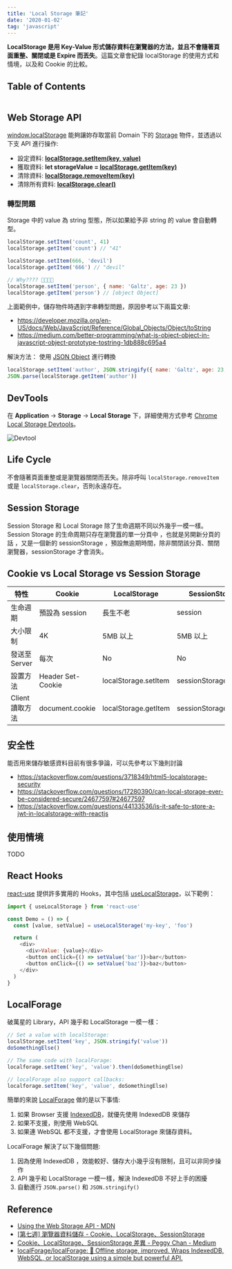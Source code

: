 ```yaml
---
title: 'Local Storage 筆記'
date: '2020-01-02'
tag: 'javascript'
---
```


**LocalStorage 是用 Key-Value 形式儲存資料在瀏覽器的方法，並且不會隨著頁面重整、關閉或是 Expire 而丟失**。這篇文章會紀錄 localStorage 的使用方式和情境，以及和 Cookie 的比較。

## Table of Contents

```toc
```

## Web Storage API

[window.localStorage](https://developer.mozilla.org/en-US/docs/Web/API/Window/localStorage) 能夠讓妳存取當前 Domain 下的 [Storage](https://developer.mozilla.org/en-US/docs/Web/API/Storage) 物件，並透過以下支 API 進行操作:

- 設定資料: **[localStorage.setItem(key, value)](https://developer.mozilla.org/en-US/docs/Web/API/Storage/setItem)**
- 獲取資料: **let storageValue = [localStorage.getItem(key)](https://developer.mozilla.org/en-US/docs/Web/API/Storage/getItem)**
- 清除資料: **[localStorage.removeItem(key)](https://developer.mozilla.org/en-US/docs/Web/API/Storage/removeItem)**
- 清除所有資料: **[localStorage.clear()](https://developer.mozilla.org/en-US/docs/Web/API/Storage/clear)**

### 轉型問題

Storage 中的 value 為 string 型態，所以如果給予非 string 的 value 會自動轉型。

```js
localStorage.setItem('count', 41)
localStorage.getItem('count') // "41"

localStorage.setItem(666, 'devil')
localStorage.getItem('666') // "devil"

// Why???? 🤔🤔🤔🤔
localStorage.setItem('person', { name: 'Galtz', age: 23 })
localStorage.getItem('person') // [object Object]
```

上面範例中，儲存物件時遇到字串轉型問題，原因參考以下兩篇文章:

- https://developer.mozilla.org/en-US/docs/Web/JavaScript/Reference/Global_Objects/Object/toString
- https://medium.com/better-programming/what-is-object-object-in-javascript-object-prototype-tostring-1db888c695a4

解決方法： 使用 [JSON Object](https://developer.mozilla.org/en-US/docs/Web/JavaScript/Reference/Global_Objects/JSON) 進行轉換

```js
localStorage.setItem('author', JSON.stringify({ name: 'Galtz', age: 23, }))
JSON.parse(localStorage.getItem('author'))
```

## DevTools

在 **Application** -> **Storage** -> **Local Storage** 下，詳細使用方式參考 [Chrome Local Storage Devtools](https://developers.google.com/web/tools/chrome-devtools/storage/localstorage)。

![Devtool](../images/localstorage/devtool.png)

## Life Cycle

不會隨著頁面重整或是瀏覽器關閉而丟失。除非呼叫 `localStorage.removeItem` 或是 `localStorage.clear`，否則永遠存在。

## Session Storage

Session Storage 和 Local Storage 除了生命週期不同以外幾乎一模一樣。Session Storage 的生命周期只存在瀏覽囂的單一分頁中 ，也就是另開新分頁的話 ，又是一個新的 sessionStorage ，預設無逾期時間，除非關閉該分頁、關閉瀏覽器，sessionStorage 才會消失。

## Cookie vs Local Storage vs Session Storage

| 特性            | Cookie            | LocalStorage         | SessionStorage         |
| --------------- | ----------------- | -------------------- | ---------------------- |
| 生命週期        | 預設為 session    | 長生不老             | session                |
| 大小限制        | 4K                | 5MB 以上             | 5MB 以上               |
| 發送至 Server   | 每次              | No                   | No                     |
| 設置方法        | Header Set-Cookie | localStorage.setItem | sessionStorage.setItem |
| Client 讀取方法 | document.cookie   | localStorage.getItem | sessionStorage.getItem |

## 安全性

能否用來儲存敏感資料目前有很多爭論，可以先參考以下幾則討論

- https://stackoverflow.com/questions/3718349/html5-localstorage-security
- https://stackoverflow.com/questions/17280390/can-local-storage-ever-be-considered-secure/24677597#24677597
- https://stackoverflow.com/questions/44133536/is-it-safe-to-store-a-jwt-in-localstorage-with-reactjs

## 使用情境

TODO

## React Hooks

[react-use](https://github.com/streamich/react-use) 提供許多實用的 Hooks，其中包括 [useLocalStorage](https://github.com/streamich/react-use/blob/master/docs/useLocalStorage.md)，以下範例：

```js
import { useLocalStorage } from 'react-use'

const Demo = () => {
  const [value, setValue] = useLocalStorage('my-key', 'foo')

  return (
    <div>
      <div>Value: {value}</div>
      <button onClick={() => setValue('bar')}>bar</button>
      <button onClick={() => setValue('baz')}>baz</button>
    </div>
  )
}
```

## LocalForage

破萬星的 Library，API 幾乎和 LocalStorage 一模一樣：

```js
// Set a value with localStorage:
localStorage.setItem('key', JSON.stringify('value'))
doSomethingElse()

// The same code with localForage:
localforage.setItem('key', 'value').then(doSomethingElse)

// localForage also support callbacks:
localforage.setItem('key', 'value', doSomethingElse)
```

簡單的來說 [LocalForage](https://github.com/localForage/localForage) 做的是以下事情:

1. 如果 Browser 支援 [IndexedDB](https://developer.mozilla.org/en-US/docs/Web/API/IndexedDB_API/Using_IndexedDB)，就優先使用 IndexedDB 來儲存
2. 如果不支援，則使用 WebSQL
3. 如果連 WebSQL 都不支援，才會使用 LocalStorage 來儲存資料。

LocalForage 解決了以下幾個問題:

1. 因為使用 IndexedDB ，效能較好、儲存大小幾乎沒有限制，且可以非同步操作
2. API 幾乎和 LocalStorage 一模一樣，解決 IndexedDB 不好上手的困擾
3. 自動進行 `JSON.parse()` 和 `JSON.stringify()`

## Reference

- [Using the Web Storage API - MDN](https://developer.mozilla.org/en-US/docs/Web/API/Web_Storage_API/Using_the_Web_Storage_API)
- [[第七週] 瀏覽器資料儲存 - Cookie、LocalStorage、SessionStorage](https://yakimhsu.com/project/project_w7_storage.html)
- [Cookie、LocalStorage、SessionStorage 差異 - Peggy Chan - Medium](https://medium.com/@bebebobohaha/cookie-localstorage-sessionstorage-%E5%B7%AE%E7%95%B0-9e1d5df3dd7f)
- [localForage/localForage: 💾 Offline storage, improved. Wraps IndexedDB, WebSQL, or localStorage using a simple but powerful API.](https://github.com/localForage/localForage)
